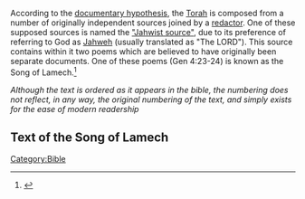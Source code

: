 According to the [[wikipedia:documentary hypothesis|documentary hypothesis]], the [[wikipedia:Torah|Torah]] is composed from a number of originally independent sources joined by a [[wikipedia:redaction|redactor]]. One of these supposed sources is named the [[wikipedia:Jahwist|"Jahwist source"]], due to its preference of referring to God as [[wikipedia:Jahweh|Jahweh]] (usually translated as "The LORD"). This source contains within it two poems which are believed to have originally been separate documents. One of these poems (Gen 4:23-24) is known as the Song of Lamech.<ref>{{Cite book|url=https://www.worldcat.org/oclc/784958108|title=The composition of the Pentateuch : renewing the documentary hypothesis|last=Baden|first=Joel S.|date=2012|publisher=Yale University Press|isbn=978-0-300-15264-7|location=New Haven|oclc=784958108}}</ref>

''Although the text is ordered as it appears in the bible, the numbering does not reflect, in any way, the original numbering of the text, and simply exists for the ease of modern readership''

== Text of the Song of Lamech ==

{{font|1|size=smaller|color=#0000FF}}{{font|color=#000000|Adah and Zillah, Hear my voice; ye wives of Lamech, hearken unto my speech: for I have slain a man to my wounding, and a young man to my hurt.}}

{{font|2|size=smaller|color=#0000FF}}{{font|color=#000000|If Cain shall be avenged sevenfold, truly Lamech seventy and sevenfold.}}

[[Category:Bible]]